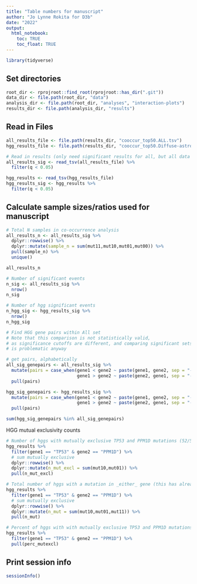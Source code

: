```yaml
---
title: "Table numbers for manuscript"
author: "Jo Lynne Rokita for D3b"
date: "2022"
output: 
  html_notebook:
    toc: TRUE
    toc_float: TRUE
---
```


```r
library(tidyverse)
```

## Set directories 
```r
root_dir <- rprojroot::find_root(rprojroot::has_dir(".git"))
data_dir <- file.path(root_dir, "data")
analysis_dir <- file.path(root_dir, "analyses", "interaction-plots")
results_dir <- file.path(analysis_dir, "results")
```

## Read in Files
```r
all_results_file <- file.path(results_dir, "cooccur_top50.ALL.tsv")
hgg_results_file <- file.path(results_dir, "cooccur_top50.Diffuse-astrocytic-and-oligodendroglial-tumor.tsv")

# Read in results (only need significant results for all, but all data for hgg)
all_results_sig <- read_tsv(all_results_file) %>%
  filter(q < 0.05)

hgg_results <- read_tsv(hgg_results_file) 
hgg_results_sig <- hgg_results %>%
  filter(q < 0.05)
```

## Calculate sample sizes/ratios used for manuscript

```r
# Total N samples in co-occurrence analysis
all_results_n <- all_results_sig %>%
  dplyr::rowwise() %>%
  dplyr::mutate(sample_n = sum(mut11,mut10,mut01,mut00)) %>%
  pull(sample_n) %>%
  unique()

all_results_n
```


```r
# Number of significant events
n_sig <- all_results_sig %>%
  nrow()
n_sig

# Number of hgg significant events
n_hgg_sig <- hgg_results_sig %>%
  nrow()
n_hgg_sig

# Find HGG gene pairs within All set
# Note that this comparison is not statistically valid, 
# as significance cutoffs are different, and comparing significant sets 
# is problematic anyway

# get pairs, alphabetically
all_sig_genepairs <- all_results_sig %>%
  mutate(pairs = case_when(gene1 < gene2 ~ paste(gene1, gene2, sep = "-"),
                           gene1 > gene2 ~ paste(gene2, gene1, sep = "-"))) %>%
  pull(pairs)

hgg_sig_genepairs <- hgg_results_sig %>%
  mutate(pairs = case_when(gene1 < gene2 ~ paste(gene1, gene2, sep = "-"),
                           gene1 > gene2 ~ paste(gene2, gene1, sep = "-"))) %>%
  pull(pairs)

sum(hgg_sig_genepairs %in% all_sig_genepairs)
```

HGG mutual exclusivity counts
```r
# Number of hggs with mutually exclusive TP53 and PPM1D mutations (52/54)
hgg_results %>%
  filter(gene1 == "TP53" & gene2 == "PPM1D") %>%
  # sum mutually exclusive
  dplyr::rowwise() %>%
  dplyr::mutate(n_mut_excl = sum(mut10,mut01)) %>%
  pull(n_mut_excl)

# Total number of hggs with a mutation in _either_ gene (this has already gone into the `perc_mutexcl` calculation)
hgg_results %>%
  filter(gene1 == "TP53" & gene2 == "PPM1D") %>%
  # sum mutually exclusive
  dplyr::rowwise() %>%
  dplyr::mutate(n_mut = sum(mut10,mut01,mut11)) %>%
  pull(n_mut)

# Percent of hggs with with mutually exclusive TP53 and PPM1D mutations
hgg_results %>%
  filter(gene1 == "TP53" & gene2 == "PPM1D") %>%
  pull(perc_mutexcl)
```

## Print session info
```r
sessionInfo()
```